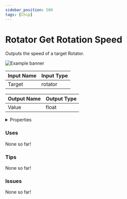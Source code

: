 ```yaml
---
sidebar_position: 500
tags: [Chip]
---
```


# Rotator Get Rotation Speed

Outputs the speed of a target Rotator.



![Example banner](./assets/be834de9-91cb-4588-8988-3a6abfd56573.svg)

| Input Name | Input Type |
|-----------|-----------|
| Target | rotator |

| Output Name | Output Type |
|-----------|-----------|
| Value | float |


<details>
  <summary>Properties</summary>
  <div>
    <div>
    <table>
      <thead>
        <tr>
          <th>Is beta required?</th>
          <th>❌</th>
        </tr>
        <tr>
          <th>Is this chip a trolling risk?</th>
          <th>❌</th>
        </tr>
        <tr>
          <th>Chip UUPD</th>
          <th>._uuid</th>
        </tr>
      </thead>
    </table>
    </div>
  </div>
</details>

### Uses

None so far!

### Tips

None so far!

### Issues

None so far!